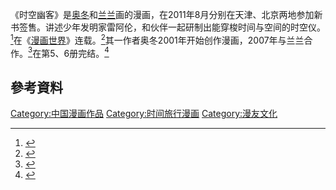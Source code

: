 {{expand|time=2015-04-25T01:43:02+00:00}}
《时空幽客》是[[奥冬|奥冬]]和[[兰兰|兰兰]]画的漫画，在2011年8月分别在天津、北京两地参加新书签售。讲述少年发明家雷阿伦，和伙伴一起研制出能穿梭时间与空间的时空仪。<ref>{{Cite news|url=http://comic.qq.com/a/20111027/000028_1.htm|title=《时空幽客》第3、4册风云上市！|language=zh-cn|publisher=腾讯|author=|date=2011年10月27日|accessdate=2015-04-25|deadurl=yes|archiveurl=https://web.archive.org/web/20160308175435/http://comic.qq.com/a/20111027/000028_1.htm|archivedate=2016年3月8日}}</ref>在《[[漫画世界|漫画世界]]》连载。<ref>{{Cite news|url=http://game.21cn.com/comic/news/a/2011/0809/16/8833338.shtml|title=千呼万唤始出来《时空幽客》第1、2册穿越而至|language=zh-cn|publisher=21cn|author=|date=2011-08-09|accessdate=2015-04-25|deadurl=yes|archiveurl=https://web.archive.org/web/20160304121609/http://game.21cn.com/comic/news/a/2011/0809/16/8833338.shtml|archivedate=2016-03-04}}</ref>其一作者奥冬2001年开始创作漫画，2007年与兰兰合作。<ref>{{Cite news|url=http://game.21cn.com/comic/news/a/2011/1028/10/9593713.shtml|title=穿越古今邂逅奇缘 《时空幽客》第3、4册风云上市！|language=zh-cn|publisher=21cn|author=|date=2011-10-28|accessdate=2015-04-25|deadurl=yes|archiveurl=https://web.archive.org/web/20160302132253/http://game.21cn.com/comic/news/a/2011/1028/10/9593713.shtml|archivedate=2016-03-02}}</ref>在第5、6册完结。<ref>{{Cite news|url=http://game.21cn.com/vnetcn/comic/news/2012/02/02/10652043.shtml|title=极致精彩完美收官 《时空幽客》第5、6册霸气上市！|language=zh-cn|publisher=21cn|author=|date=2012-02-02|accessdate=2015-04-25|deadurl=yes|archiveurl=https://web.archive.org/web/20160304124819/http://game.21cn.com/vnetcn/comic/news/2012/02/02/10652043.shtml|archivedate=2016-03-04}}</ref>

==參考資料==
{{Reflist}}

[[Category:中国漫画作品|Category:中国漫画作品]]
[[Category:时间旅行漫画|Category:时间旅行漫画]]
[[Category:漫友文化|Category:漫友文化]]